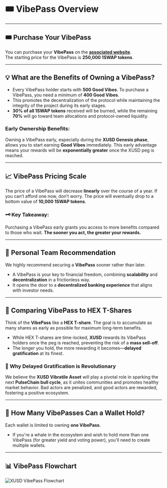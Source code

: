 
# 🎟️ VibePass Overview

---

## 🎟️ **Purchase Your VibePass**

You can purchase your **VibePass** on the **[associated website](#)**.  
The starting price for the VibePass is **250,000 1SWAP tokens**.

---

## 💡 **What are the Benefits of Owning a VibePass?**

- Every VibePass holder starts with **500 Good Vibes**. To purchase a VibePass, you need a minimum of **400 Good Vibes**.  
- This promotes the decentralization of the protocol while maintaining the integrity of the project during its early stages.  
- **30% of all 1SWAP tokens** received will be burned, while the remaining **70%** will go toward team allocations and protocol-owned liquidity.  

### Early Ownership Benefits:
Owning a VibePass early, especially during the **XUSD Genesis phase**, allows you to start earning **Good Vibes** immediately. This early advantage means your rewards will be **exponentially greater** once the XUSD peg is reached.

---

## 📈 **VibePass Pricing Scale**

The price of a VibePass will decrease **linearly** over the course of a year. If you can’t afford one now, don’t worry. The price will eventually drop to a bottom value of **10,000 1SWAP tokens**.

### 🗝️ **Key Takeaway**:  
Purchasing a VibePass early grants you access to more benefits compared to those who wait. **The sooner you act, the greater your rewards.**

---

## 🔑 **Personal Team Recommendation**

We highly recommend securing a **VibePass** sooner rather than later.  
- A VibePass is your key to financial freedom, combining **scalability** and **decentralization** in a frictionless way.  
- It opens the door to a **decentralized banking experience** that aligns with investor needs.

---

## 💎 **Comparing VibePass to HEX T-Shares**

Think of the **VibePass** like a **HEX T-share**. The goal is to accumulate as many shares as early as possible for maximum long-term benefits.  
- While HEX T-shares are time-locked, **XUSD** rewards its VibePass holders once the peg is reached, preventing the risk of a **mass sell-off**.
- The longer you hold, the more rewarding it becomes—**delayed gratification** at its finest.

### 🚀 **Why Delayed Gratification is Revolutionary**

We believe the **XUSD Vibratile Asset** will play a pivotal role in sparking the next **PulseChain bull cycle**, as it unites communities and promotes healthy market behavior. Bad actors are penalized, and good actors are rewarded, fostering a positive ecosystem.

---

## 🐋 **How Many VibePasses Can a Wallet Hold?**

Each wallet is limited to owning **one VibePass**.  
- If you're a whale in the ecosystem and wish to hold more than one VibePass (for greater yield and voting power), you'll need to create multiple wallets.

---

## 📊 **VibePass Flowchart**

![XUSD VibePass Flowchart](https://github.com/XUSD-Vibratile-Asset/XUSD_Docs/blob/26155a4c0dd41459ffe3e33a46769b17b4a9ca24/public/XUSDVibePassflowchart.jpg)
